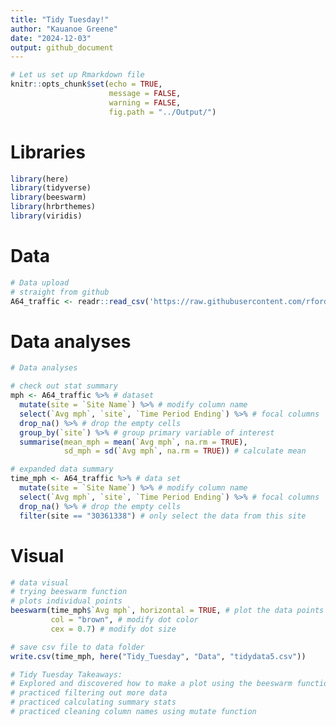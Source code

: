 ```yaml
---
title: "Tidy Tuesday!"
author: "Kauanoe Greene"
date: "2024-12-03"
output: github_document
---
```


```r

# Let us set up Rmarkdown file
knitr::opts_chunk$set(echo = TRUE, 
                      message = FALSE, 
                      warning = FALSE, 
                      fig.path = "../Output/")
```

# Libraries

```r
library(here)
library(tidyverse)
library(beeswarm)
library(hrbrthemes)
library(viridis)
```

# Data

```r
# Data upload
# straight from github
A64_traffic <- readr::read_csv('https://raw.githubusercontent.com/rfordatascience/tidytuesday/main/data/2024/2024-12-03/A64_traffic.csv')
```

# Data analyses  

```r

# Data analyses  

# check out stat summary
mph <- A64_traffic %>% # dataset  
  mutate(site = `Site Name`) %>% # modify column name
  select(`Avg mph`, `site`, `Time Period Ending`) %>% # focal columns  
  drop_na() %>% # drop the empty cells  
  group_by(`site`) %>% # group primary variable of interest  
  summarise(mean_mph = mean(`Avg mph`, na.rm = TRUE),
            sd_mph = sd(`Avg mph`, na.rm = TRUE)) # calculate mean

# expanded data summary
time_mph <- A64_traffic %>% # data set  
  mutate(site = `Site Name`) %>% # modify column name
  select(`Avg mph`, `site`, `Time Period Ending`) %>% # focal columns  
  drop_na() %>% # drop the empty cells  
  filter(site == "30361338") # only select the data from this site  
```

# Visual  

```r
# data visual  
# trying beeswarm function
# plots individual points
beeswarm(time_mph$`Avg mph`, horizontal = TRUE, # plot the data points of avg mph horizontally
         col = "brown", # modify dot color  
         cex = 0.7) # modify dot size  

```

```r

# save csv file to data folder  
write.csv(time_mph, here("Tidy_Tuesday", "Data", "tidydata5.csv"))

# Tidy Tuesday Takeaways:  
# Explored and discovered how to make a plot using the beeswarm function (even though it does not seem very informative in this visual, haha)
# practiced filtering out more data 
# practiced calculating summary stats
# practiced cleaning column names using mutate function
```

